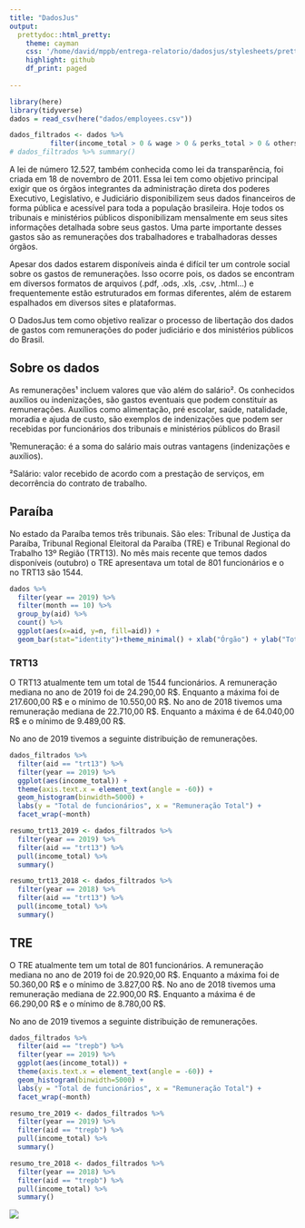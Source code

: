 ```yaml
---
title: "DadosJus"
output:
  prettydoc::html_pretty:
    theme: cayman
    css: '/home/david/mppb/entrega-relatorio/dadosjus/stylesheets/prettydoc-cayman.css'
    highlight: github
    df_print: paged
    
---
```


```r
library(here)
library(tidyverse)
dados = read_csv(here("dados/employees.csv"))

dados_filtrados <- dados %>% 
          filter(income_total > 0 & wage > 0 & perks_total > 0 & others_total > 0 & others_eventualbenefits > 0, others_positionoftrust > 0 & discounts_prevcontribution > 0 ) 
# dados_filtrados %>% summary()
```

A lei de número 12.527, também conhecida como lei da transparência, foi criada em 18 de novembro de 2011. Essa lei tem como objetivo principal exigir que os órgãos integrantes da administração direta dos poderes Executivo, Legislativo, e Judiciário disponibilizem seus dados financeiros de forma pública e acessível para toda a população brasileira.
Hoje todos os tribunais e ministérios públicos disponibilizam mensalmente em seus sites informações detalhada sobre seus gastos. Uma parte importante desses gastos são as remunerações dos trabalhadores e trabalhadoras desses órgãos.

Apesar dos dados estarem disponíveis ainda é difícil ter um controle social sobre os gastos de remunerações. Isso ocorre pois, os dados se encontram em diversos formatos de arquivos (.pdf, .ods, .xls, .csv, .html…) e frequentemente estão estruturados em formas diferentes, além de estarem espalhados em diversos sites e plataformas.

O DadosJus tem como objetivo realizar o processo de libertação dos dados de gastos com remunerações do poder judiciário e dos ministérios públicos do Brasil. 

## Sobre os dados
As remunerações¹ incluem valores que vão além do salário². Os conhecidos auxílios ou indenizações, são gastos eventuais que podem constituir as remunerações. Auxílios como alimentação, pré escolar, saúde, natalidade, moradia e ajuda de custo, são exemplos de indenizações que podem ser recebidas por funcionários dos tribunais e ministérios públicos do Brasil

¹Remuneração: é a soma do salário mais outras vantagens (indenizações e auxílios). 

²Salário: valor recebido de acordo com a prestação de serviços, em decorrência do contrato de trabalho.

## Paraíba

No estado da Paraíba temos três tribunais. São eles: Tribunal de Justiça da Paraíba, Tribunal Regional Eleitoral da Paraíba (TRE) e Tribunal Regional do Trabalho 13º Região (TRT13).
No mês mais recente que temos dados disponíveis (outubro) o TRE apresentava um total de 801 funcionários e o no TRT13 são 1544.

```r
dados %>% 
  filter(year == 2019) %>% 
  filter(month == 10) %>% 
  group_by(aid) %>% 
  count() %>% 
  ggplot(aes(x=aid, y=n, fill=aid)) +
  geom_bar(stat="identity")+theme_minimal() + xlab("Órgão") + ylab("Total de funcionários") + labs(fill = "Tribunal") 
```



### TRT13
O TRT13 atualmente tem um total de 1544 funcionários. A remuneração mediana no ano de 2019 foi de 24.290,00 R\$. Enquanto a máxima foi de 217.600,00 R$ e o mínimo de 10.550,00 R\$.
No ano de 2018 tivemos uma remuneração mediana de 22.710,00 R\$. Enquanto a máxima é de 64.040,00 R\$ e o mínimo de 9.489,00 R$.

No ano de 2019 tivemos a seguinte distribuição de remunerações.
```r
dados_filtrados %>% 
  filter(aid == "trt13") %>% 
  filter(year == 2019) %>% 
  ggplot(aes(income_total)) + 
  theme(axis.text.x = element_text(angle = -60)) +
  geom_histogram(binwidth=5000) + 
  labs(y = "Total de funcionários", x = "Remuneração Total") + 
  facet_wrap(~month)
```


```r

resumo_trt13_2019 <- dados_filtrados %>% 
  filter(year == 2019) %>% 
  filter(aid == "trt13") %>% 
  pull(income_total) %>% 
  summary()

resumo_trt13_2018 <- dados_filtrados %>% 
  filter(year == 2018) %>% 
  filter(aid == "trt13") %>% 
  pull(income_total) %>% 
  summary()
```


## TRE

O TRE atualmente tem um total de 801 funcionários. A remuneração mediana no ano de 2019 foi de 20.920,00 R\$. Enquanto a máxima foi de 50.360,00 R$ e o mínimo de 3.827,00 R\$.
No ano de 2018 tivemos uma remuneração mediana de 22.900,00 R\$. Enquanto a máxima é de 66.290,00 R\$ e o mínimo de 8.780,00 R$.

No ano de 2019 tivemos a seguinte distribuição de remunerações.

```r
dados_filtrados %>% 
  filter(aid == "trepb") %>% 
  filter(year == 2019) %>% 
  ggplot(aes(income_total)) + 
  theme(axis.text.x = element_text(angle = -60)) +
  geom_histogram(binwidth=5000) + 
  labs(y = "Total de funcionários", x = "Remuneração Total") + 
  facet_wrap(~month)

```

```r

resumo_tre_2019 <- dados_filtrados %>% 
  filter(year == 2019) %>% 
  filter(aid == "trepb") %>% 
  pull(income_total) %>% 
  summary()

resumo_tre_2018 <- dados_filtrados %>% 
  filter(year == 2018) %>% 
  filter(aid == "trepb") %>% 
  pull(income_total) %>% 
  summary()
```





<div class="logo">![](https://avatars2.githubusercontent.com/u/17051677?s=200&v=4)</div>
